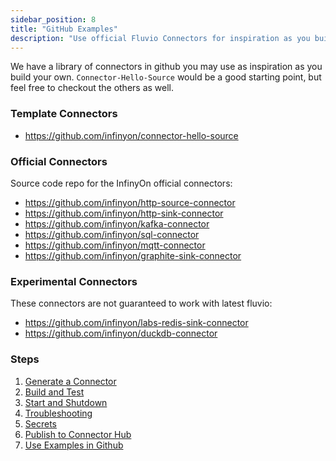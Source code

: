 ```yaml
---
sidebar_position: 8
title: "GitHub Examples"
description: "Use official Fluvio Connectors for inspiration as you build your own."
---
```


We have a library of connectors in github you may use as inspiration as you build your own. `Connector-Hello-Source` would be a good starting point, but feel free to checkout the others as well.

### Template Connectors

* https://github.com/infinyon/connector-hello-source

### Official Connectors

Source code repo for the InfinyOn official connectors:

* https://github.com/infinyon/http-source-connector
* https://github.com/infinyon/http-sink-connector
* https://github.com/infinyon/kafka-connector
* https://github.com/infinyon/sql-connector
* https://github.com/infinyon/mqtt-connector
* https://github.com/infinyon/graphite-sink-connector

### Experimental Connectors

These connectors are not guaranteed to work with latest fluvio:

* https://github.com/infinyon/labs-redis-sink-connector
* https://github.com/infinyon/duckdb-connector

### Steps

1. [Generate a Connector](/docs/connectors/how-to/development/cdk/generate)
2. [Build and Test](/docs/connectors/how-to/development/cdk/build)
3. [Start and Shutdown](/docs/connectors/how-to/development/cdk/start-shutdown)
4. [Troubleshooting](/docs/connectors/how-to/development/cdk/troubleshooting)
5. [Secrets](/docs/connectors/how-to/development/cdk/secrets)
6. [Publish to Connector Hub](/docs/connectors/how-to/development/cdk/publish)
7. [Use Examples in Github](/docs/connectors/how-to/development/cdk/github-examples)
